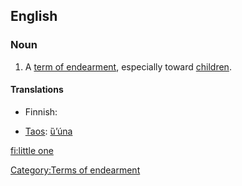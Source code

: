 ==English==

===Noun===
{{en-noun|sg=[[little]] [[one]]}}

# A [[term of endearment]], especially toward [[children]].

====Translations====
{{trans-top|term of endearment}}
* Finnish: {{t+|fi|pikkuinen}}
{{trans-mid}}
* [[Taos]]: [[ȕ’úna]]
{{trans-bottom}}

[[Category:Terms of endearment]]

[[fi:little one]]